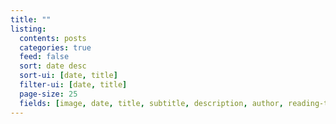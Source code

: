 ```yaml
---
title: ""
listing:
  contents: posts
  categories: true
  feed: false
  sort: date desc
  sort-ui: [date, title]
  filter-ui: [date, title]
  page-size: 25
  fields: [image, date, title, subtitle, description, author, reading-time]
---
```

